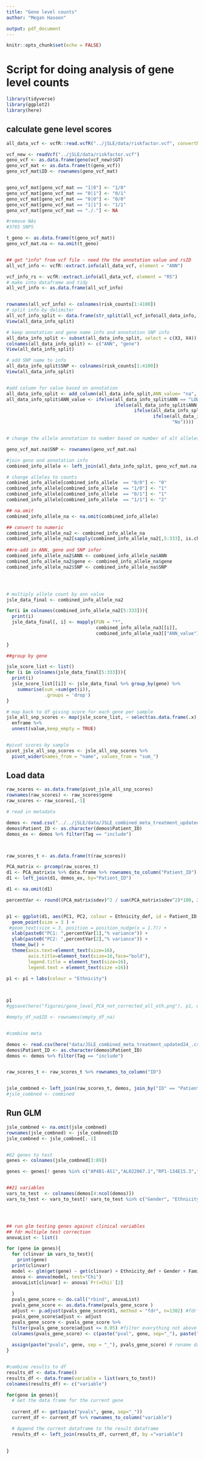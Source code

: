 ```yaml
---
title: "Gene level counts"
author: "Megan Hasoon"

output: pdf_document
---
```


```r
knitr::opts_chunk$set(echo = FALSE)
```

# Script for doing analysis of gene level counts

```r
library(tidyverse)
library(ggplot2)
library(here)
```
## calculate gene level scores

```r
all_data_vcf <- vcfR::read.vcfR("../jSLE/data/riskfactor.vcf", convertNA = T)

vcf_new <- readVcf("../jSLE/data/riskfactor.vcf")
geno_vcf <- as.data.frame(geno(vcf_new)$GT)
geno_vcf_mat <- as.data.frame(t(geno_vcf))
geno_vcf_mat$ID <- rownames(geno_vcf_mat)


geno_vcf_mat[geno_vcf_mat == "1|0"] <- "1/0"
geno_vcf_mat[geno_vcf_mat == "0|1"] <- "0/1"
geno_vcf_mat[geno_vcf_mat == "0|0"] <- "0/0"
geno_vcf_mat[geno_vcf_mat == "1|1"] <- "1/1"
geno_vcf_mat[geno_vcf_mat == "./."] <- NA

#remove NAs
#3765 SNPS

t_geno <- as.data.frame(t(geno_vcf_mat))
geno_vcf_mat.na <- na.omit(t_geno)


## get "info" from vcf file - need the the annotation value and rsID
all_vcf_info <- vcfR::extract.info(all_data_vcf, element = "ANN")

vcf_info_rs <- vcfR::extract.info(all_data_vcf, element = "RS")
# make into dataframe and tidy
all_vcf_info <- as.data.frame(all_vcf_info)


rownames(all_vcf_info) <- colnames(risk_counts[1:4100])
# split info by delimiter
all_vcf_info_split <- data.frame(str_split(all_vcf_info$all_data_info, "\\|", simplify=TRUE))
View(all_data_info_split)

# keep annotation and gene name info and annotation SNP info
all_data_info_split <- subset(all_data_info_split, select = c(X3, X4))
colnames(all_data_info_split) <- c("ANN", "gene")
View(all_data_info_split)

# add SNP name to info
all_data_info_split$SNP <- colnames(risk_counts[1:4100])
View(all_data_info_split)


#add column for value based on annotation
all_data_info_split <- add_column(all_data_info_split,ANN_value= "na", .after = "ANN")
all_data_info_split$ANN_value <- ifelse(all_data_info_split$ANN == "LOW", "1",
                                        ifelse(all_data_info_split$ANN == "MODERATE", "2",
                                               ifelse(all_data_info_split$ANN == "HIGH", "3",
                                                      ifelse(all_data_info_split$ANN == "MODIFIER", "1",
                                                             "No"))))


# change the allele annotation to number based on number of alt alleles

geno_vcf_mat.na$SNP <- rownames(geno_vcf_mat.na)

#join geno and annotation info
combined_info_allele <- left_join(all_data_info_split, geno_vcf_mat.na, join_by("SNP" == "SNP"))

# change alleles to counts
combined_info_allele[combined_info_allele  == "0/0"] <- "0"
combined_info_allele[combined_info_allele  == "1/0"] <- "1"
combined_info_allele[combined_info_allele  == "0/1"] <- "1"
combined_info_allele[combined_info_allele  == "1/1"] <- "2"

## na.omit
combined_info_allele_na <- na.omit(combined_info_allele)

## convert to numeric
combined_info_allele_na2 <- combined_info_allele_na
combined_info_allele_na2[sapply(combined_info_allele_na2[,5:333], is.character)] <- lapply(combined_info_allele_na2[sapply(combined_info_allele_na2, is.character)], 
                                                                                           as.numeric)
##re-add in ANN, gene and SNP infor
combined_info_allele_na2$ANN <- combined_info_allele_na$ANN
combined_info_allele_na2$gene <- combined_info_allele_na$gene
combined_info_allele_na2$SNP <- combined_info_allele_na$SNP




# multiply allele count by ann value
jsle_data_final <- combined_info_allele_na2

for(i in colnames(combined_info_allele_na2[5:333])){
  print(i)
  jsle_data_final[, i] <- mapply(FUN = "*",
                                 combined_info_allele_na3[[i]],
                                 combined_info_allele_na3[["ANN_value"]])
  
}

##group by gene

jsle_score_list <- list()
for (i in colnames(jsle_data_final[5:333])){
  print(i)
  jsle_score_list[[i]] <- jsle_data_final %>% group_by(gene) %>% 
    summarise(sum_=sum(get(i)),
              .groups = 'drop')
}

# map back to df giving score for each gene per sample
jsle_all_snp_scores <- map(jsle_score_list, ~ select(as.data.frame(.x), gene, sum_)) %>%
  enframe %>%
  unnest(value,keep_empty = TRUE)


#pivot scores by sample
pivot_jsle_all_snp_scores <- jsle_all_snp_scores %>%
  pivot_wider(names_from = "name", values_from = "sum_")


```



## Load data


```r

raw_scores <- as.data.frame(pivot_jsle_all_snp_scores)
rownames(raw_scores) <- raw_scores$gene
raw_scores <- raw_scores[,-1]

# read in metadata

demos <- read.csv("../../jSLE/data/JSLE_combined_meta_treatment_updated24_.csv")
demos$Patient_ID <- as.character(demos$Patient_ID)
demos_ex <- demos %>% filter(Tag == "include")



raw_scores_t <- as.data.frame(t(raw_scores))

PCA_matrix <- prcomp(raw_scores_t)
d1 <- PCA_matrix$x %>% data.frame %>% rownames_to_column("Patient_ID")
d1 <- left_join(d1, demos_ex, by="Patient_ID")

d1 <- na.omit(d1)

percentVar <- round((PCA_matrix$sdev)^2 / sum(PCA_matrix$sdev^2)*100, 2)


p1 <- ggplot(d1, aes(PC1, PC2, colour = Ethnicity_def, id = Patient_ID, label = Patient_ID)) +
  geom_point(size = 3 ) +
 #geom_text(size = 3, position = position_nudge(x = 1.7)) +
  xlab(paste0("PC1: ",percentVar[1],"% variance")) +
  ylab(paste0("PC2: ",percentVar[2],"% variance")) +
  theme_bw() +
  theme(axis.text=element_text(size=16),
        axis.title=element_text(size=16,face="bold"),
        legend.title = element_text(size=16), 
        legend.text = element_text(size =16)) 

p1 <- p1 + labs(colour = "Ethnicity")

  

p1
#ggsave(here("figures/gene_level_PCA_not_corrected_all_eth.png"), p1, width = 9, height = 7)

#empty_df_na$ID <- rownames(empty_df_na)


#combine meta

demos <- read.csv(here("data/JSLE_combined_meta_treatment_updated24_.csv"), na.strings=c("","NA"))
demos$Patient_ID <- as.character(demos$Patient_ID)
demos <- demos %>% filter(Tag == "include")


raw_scores_t <- raw_scores_t %>% rownames_to_column("ID")


jsle_combned <- left_join(raw_scores_t, demos, join_by("ID" == "Patient_ID"))
#jsle_combned <- combined


```


## Run GLM
```r

jsle_combned <- na.omit(jsle_combned)
rownames(jsle_combned) <- jsle_combned$ID
jsle_combned <- jsle_combned[,-1]


#62 genes to test
genes <- colnames(jsle_combned[3:89])

genes <- genes[! genes %in% c("AP4B1-AS1","AL022067.1","RP1-134E15.3","RP11-1007G5.2", "RP11-148O21.2", "RP11-148O21.3", "RP11-148O21.4","RP11-21K12.2",  "RP11-356I2.4",  "RP11-399O19.9", "RP11-802O23.3", "RP5-1073O3.2","ZNF627", "ZBTB12", "TLDC2", "TECRP1", "SLX4", "RNA5SP29", "AP4B1", "C4orf36", "CEBPG", "CFB", "GPR108","IL21-AS1", "MIR4513", "PRDX2")]


##21 variables
vars_to_test  <- colnames(demos[4:ncol(demos)])
vars_to_test <- vars_to_test[! vars_to_test %in% c("Gender", "Ethnicity_def", "FamilyHistoryAutoimmuneDiseases", "SLEDAI_first","SLICC_last", "Flare_per_year", "SLEDAI_highest","BILAG_first", "FU_more_1y", "LSLICCTotal", "BILAG_highest", "Flare_count_AnySEVERity")]




## run glm testing genes against clinical variables 
## fdr multiple test correction 
anovaList <- list()

for (gene in genes){
  for (clinvar in vars_to_test){
    print(gene) 
  print(clinvar)
  model <- glm(get(gene) ~ get(clinvar) + Ethnicity_def + Gender + FamilyHistoryAutoimmuneDiseases, family="poisson", data=jsle_combned)
  anova <- anova(model, test="Chi")
  anovaList[clinvar] <- anova$`Pr(>Chi)`[2]
  
  }
  pvals_gene_score <- do.call("rbind", anovaList)
  pvals_gene_score <- as.data.frame(pvals_gene_score )
  adjust <- p.adjust(pvals_gene_score$V1, method = "fdr", n=1302) #fdr correction
  pvals_gene_score$adjust <- adjust
  pvals_gene_score <- pvals_gene_score %>% 
  filter(pvals_gene_score$adjust <= 0.05) #filter everything not above 0.05, remove to keep all results
  colnames(pvals_gene_score) <- c(paste("pval", gene, sep="_"), paste("padj", gene, sep="_")) # set colnames
  
  assign(paste("pvals", gene, sep = "_"), pvals_gene_score) # rename dataframe
}


#combine results to df
results_df <- data.frame()
results_df <- data.frame(variable = list(vars_to_test))
colnames(results_df) <- c("variable")

for(gene in genes){
  # Get the data frame for the current gene
  
  current_df <- get(paste("pvals", gene, sep="_"))
  current_df <- current_df %>% rownames_to_column("variable")

  # Append the current dataframe to the result dataframe
  results_df <- left_join(results_df, current_df, by ="variable")
  
  
}

```

